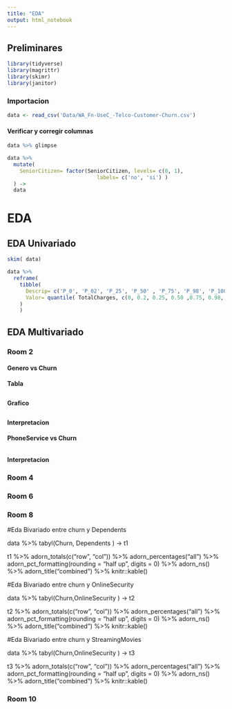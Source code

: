 ```yaml
---
title: "EDA"
output: html_notebook
---
```


## Preliminares

```r
library(tidyverse)
library(magrittr)
library(skimr)
library(janitor)
```

### Importacion

```r
data <- read_csv('Data/WA_Fn-UseC_-Telco-Customer-Churn.csv')
```
#### Verificar y corregir columnas

```r
data %>% glimpse
```

```r
data %>% 
  mutate(
    SeniorCitizen= factor(SeniorCitizen, levels= c(0, 1), 
                             labels= c('no', 'si') )
  ) ->
  data
```



# EDA

## EDA Univariado

```r
skim( data)
```




```r
data %>% 
  reframe( 
    tibble(
      Descrip= c('P_0', 'P_02', 'P_25', 'P_50' , 'P_75', 'P_98', 'P_100') ,
      Valor= quantile( TotalCharges, c(0, 0.2, 0.25, 0.50 ,0.75, 0.98, 1), na.rm= T)
    )
    )
```


## EDA Multivariado

### Room 2

#### Genero vs Churn

**Tabla**
```r

```

**Grafico**
```r

```

**Interpretacion**



#### PhoneService vs Churn

```r

```

**Interpretacion**



### Room 4






### Room 6




### Room 8

#Eda Bivariado entre churn y Dependents

data %>%  tabyl(Churn, Dependents ) -> t1 


t1 %>%
  adorn_totals(c("row", "col")) %>%
  adorn_percentages("all") %>% 
  adorn_pct_formatting(rounding = "half up", digits = 0) %>%
  adorn_ns() %>%
  adorn_title("combined") %>%
  knitr::kable()

#Eda Bivariado entre churn y OnlineSecurity


data %>%  tabyl(Churn,OnlineSecurity ) -> t2 


t2 %>%
  adorn_totals(c("row", "col")) %>%
  adorn_percentages("all") %>% 
  adorn_pct_formatting(rounding = "half up", digits = 0) %>%
  adorn_ns() %>%
  adorn_title("combined") %>%
  knitr::kable()
  
  
#Eda Bivariado entre churn y StreamingMovies


data %>%  tabyl(Churn,OnlineSecurity ) -> t3 


t3 %>%
  adorn_totals(c("row", "col")) %>%
  adorn_percentages("all") %>% 
  adorn_pct_formatting(rounding = "half up", digits = 0) %>%
  adorn_ns() %>%
  adorn_title("combined") %>%
  knitr::kable()  

### Room 10